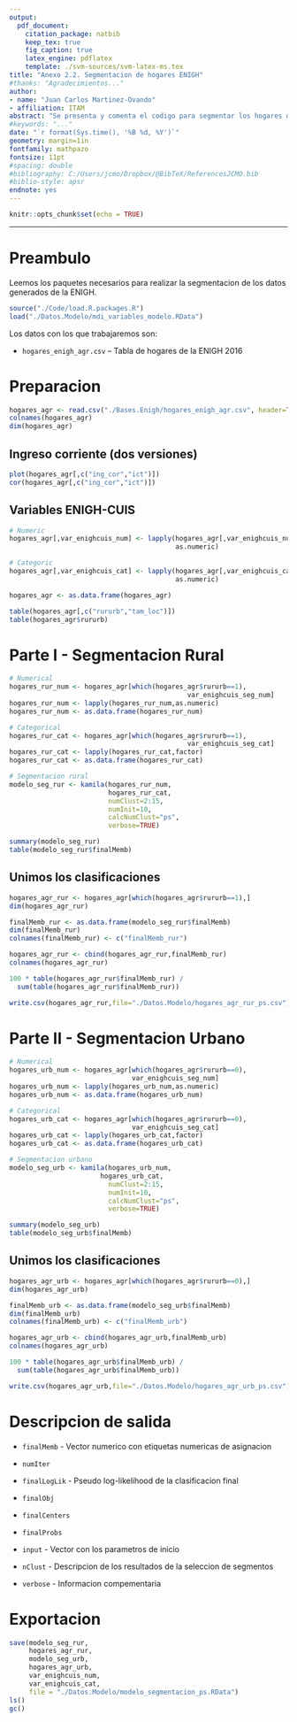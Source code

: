 ```yaml
---
output: 
  pdf_document:
    citation_package: natbib
    keep_tex: true
    fig_caption: true
    latex_engine: pdflatex
    template: ./svm-sources/svm-latex-ms.tex
title: "Anexo 2.2. Segmentacion de hogares ENIGH"
#thanks: "Agradecimientos..."
author: 
- name: "Juan Carlos Martinez-Ovando"
- affiliation: ITAM
abstract: "Se presenta y comenta el codigo para segmentar los hogares de la ENIGH 2016"
#keywords: "..."
date: "`r format(Sys.time(), '%B %d, %Y')`"
geometry: margin=1in
fontfamily: mathpazo
fontsize: 11pt
#spacing: double
#bibliography: C:/Users/jcmo/Dropbox/@BibTeX/ReferencesJCMO.bib
#biblio-style: apsr
endnote: yes
---
```



```r
knitr::opts_chunk$set(echo = TRUE)
```

----------------

# Preambulo

Leemos los paquetes necesarios para realizar la segmentacion de los datos generados de la ENIGH.

```r
source("./Code/load.R.packages.R")
load("./Datos.Modelo/mdi_variables_modelo.RData")
```

Los datos con los que trabajaremos son:

* `hogares_enigh_agr.csv` -- Tabla de hogares de la ENIGH 2016  

# Preparacion

```r
hogares_agr <- read.csv("./Bases.Enigh/hogares_enigh_agr.csv", header=TRUE)
colnames(hogares_agr)
dim(hogares_agr)
```

## Ingreso corriente (dos versiones)

```r
plot(hogares_agr[,c("ing_cor","ict")])
cor(hogares_agr[,c("ing_cor","ict")])
```

## Variables ENIGH-CUIS

```r
# Numeric
hogares_agr[,var_enighcuis_num] <- lapply(hogares_agr[,var_enighcuis_num],
                                          as.numeric)

# Categoric
hogares_agr[,var_enighcuis_cat] <- lapply(hogares_agr[,var_enighcuis_cat],
                                          as.numeric)

hogares_agr <- as.data.frame(hogares_agr)

table(hogares_agr[,c("rururb","tam_loc")])
table(hogares_agr$rururb)
```

# Parte I - Segmentacion Rural

```r
# Numerical
hogares_rur_num <- hogares_agr[which(hogares_agr$rururb==1),
                                             var_enighcuis_seg_num]
hogares_rur_num <- lapply(hogares_rur_num,as.numeric)
hogares_rur_num <- as.data.frame(hogares_rur_num)

# Categorical
hogares_rur_cat <- hogares_agr[which(hogares_agr$rururb==1),
                                             var_enighcuis_seg_cat]
hogares_rur_cat <- lapply(hogares_rur_cat,factor)
hogares_rur_cat <- as.data.frame(hogares_rur_cat)

# Segmentacion rural
modelo_seg_rur <- kamila(hogares_rur_num, 
                         hogares_rur_cat,
                         numClust=2:15,
                         numInit=10,
                         calcNumClust="ps",
                         verbose=TRUE)

summary(modelo_seg_rur)
table(modelo_seg_rur$finalMemb)
```

## Unimos los clasificaciones

```r
hogares_agr_rur <- hogares_agr[which(hogares_agr$rururb==1),]
dim(hogares_agr_rur)

finalMemb_rur <- as.data.frame(modelo_seg_rur$finalMemb)
dim(finalMemb_rur)
colnames(finalMemb_rur) <- c("finalMemb_rur") 

hogares_agr_rur <- cbind(hogares_agr_rur,finalMemb_rur)
colnames(hogares_agr_rur)  

100 * table(hogares_agr_rur$finalMemb_rur) / 
  sum(table(hogares_agr_rur$finalMemb_rur))

write.csv(hogares_agr_rur,file="./Datos.Modelo/hogares_agr_rur_ps.csv")
```

# Parte II - Segmentacion Urbano

```r
# Numerical
hogares_urb_num <- hogares_agr[which(hogares_agr$rururb==0), 
                               var_enighcuis_seg_num]
hogares_urb_num <- lapply(hogares_urb_num,as.numeric)
hogares_urb_num <- as.data.frame(hogares_urb_num)

# Categorical
hogares_urb_cat <- hogares_agr[which(hogares_agr$rururb==0), 
                               var_enighcuis_seg_cat]
hogares_urb_cat <- lapply(hogares_urb_cat,factor)
hogares_urb_cat <- as.data.frame(hogares_urb_cat)

# Segmentacion urbano
modelo_seg_urb <- kamila(hogares_urb_num, 
                       hogares_urb_cat,
                         numClust=2:15,
                         numInit=10,
                         calcNumClust="ps",
                         verbose=TRUE)

summary(modelo_seg_urb)
table(modelo_seg_urb$finalMemb)
```

## Unimos los clasificaciones

```r
hogares_agr_urb <- hogares_agr[which(hogares_agr$rururb==0),]
dim(hogares_agr_urb)

finalMemb_urb <- as.data.frame(modelo_seg_urb$finalMemb)
dim(finalMemb_urb)
colnames(finalMemb_urb) <- c("finalMemb_urb") 

hogares_agr_urb <- cbind(hogares_agr_urb,finalMemb_urb)
colnames(hogares_agr_urb)

100 * table(hogares_agr_urb$finalMemb_urb) / 
  sum(table(hogares_agr_urb$finalMemb_urb))

write.csv(hogares_agr_urb,file="./Datos.Modelo/hogares_agr_urb_ps.csv")
```

# Descripcion de salida

* `finalMemb` - Vector numerico con etiquetas numericas de asignacion

* `numIter`

* `finalLogLik`	- Pseudo log-likelihood de la clasificacion final

* `finalObj`	

* `finalCenters`	

* `finalProbs`	

* `input` - Vector con los parametros de inicio

* `nClust` - Descripcion de los resultados de la seleccion de segmentos

* `verbose`	- Informacion compementaria

# Exportacion

```r
save(modelo_seg_rur,
     hogares_agr_rur,
     modelo_seg_urb, 
     hogares_agr_urb,
     var_enighcuis_num,
     var_enighcuis_cat,
     file = "./Datos.Modelo/modelo_segmentacion_ps.RData")
ls()
gc()
```